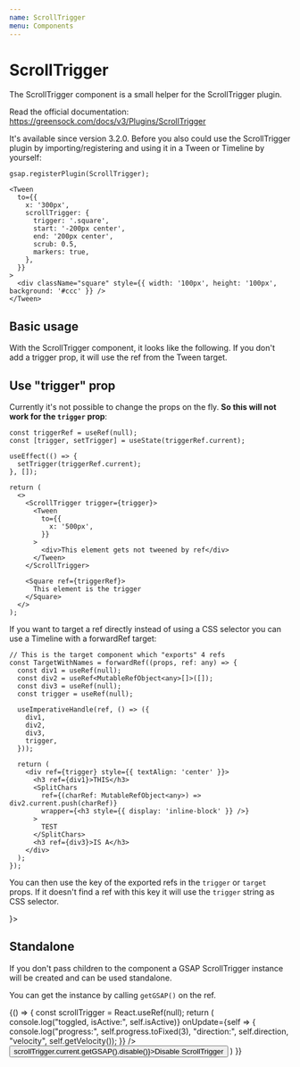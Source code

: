 ```yaml
---
name: ScrollTrigger
menu: Components
---
```



# ScrollTrigger

The ScrollTrigger component is a small helper for the ScrollTrigger plugin.

Read the official documentation: https://greensock.com/docs/v3/Plugins/ScrollTrigger

It's available since version 3.2.0.
Before you also could use the ScrollTrigger plugin by importing/registering and using it in a Tween or Timeline by yourself:


    gsap.registerPlugin(ScrollTrigger);

    <Tween
      to={{
        x: '300px',
        scrollTrigger: {
          trigger: '.square',
          start: '-200px center',
          end: '200px center',
          scrub: 0.5,
          markers: true,
        },
      }}
    >
      <div className="square" style={{ width: '100px', height: '100px', background: '#ccc' }} />
    </Tween>

## Basic usage

With the ScrollTrigger component, it looks like the following. If you don't add a trigger prop, it will use the ref from the Tween target.

<Playground>
  <ScrollTrigger
    start="-200px center"
    end="200px center"
    scrub={0.5}
    markers
  >
    <Tween
      to={{
        x: '300px',
      }}
    >
      <div style={{ width: '100px', height: '100px', background: '#ccc' }} />
    </Tween>
    <Tween
      to={{
        x: '300px',
      }}
    >
      <div style={{ width: '100px', height: '100px', background: '#999' }} />
    </Tween>
  </ScrollTrigger>
</Playground>

## Use "trigger" prop

Currently it's not possible to change the props on the fly. **So this will not work for the `trigger` prop**:

    const triggerRef = useRef(null);
    const [trigger, setTrigger] = useState(triggerRef.current);

    useEffect(() => {
      setTrigger(triggerRef.current);
    }, []);

    return (
      <>
        <ScrollTrigger trigger={trigger}>
          <Tween
            to={{
              x: '500px',
            }}
          >
            <div>This element gets not tweened by ref</div>
          </Tween>
        </ScrollTrigger>

        <Square ref={triggerRef}>
          This element is the trigger
        </Square>
      </>
    );

If you want to target a ref directly instead of using a CSS selector you can use a Timeline with a forwardRef target:

    // This is the target component which "exports" 4 refs
    const TargetWithNames = forwardRef((props, ref: any) => {
      const div1 = useRef(null);
      const div2 = useRef<MutableRefObject<any>[]>([]);
      const div3 = useRef(null);
      const trigger = useRef(null);

      useImperativeHandle(ref, () => ({
        div1,
        div2,
        div3,
        trigger,
      }));

      return (
        <div ref={trigger} style={{ textAlign: 'center' }}>
          <h3 ref={div1}>THIS</h3>
          <SplitChars
            ref={(charRef: MutableRefObject<any>) => div2.current.push(charRef)}
            wrapper={<h3 style={{ display: 'inline-block' }} />}
          >
            TEST
          </SplitChars>
          <h3 ref={div3}>IS A</h3>
        </div>
      );
    });

You can then use the key of the exported refs in the `trigger` or `target` props.
If it doesn't find a ref with this key it will use the `trigger` string as CSS selector.

<Playground>
  <ScrollTrigger
    trigger="trigger"
    start="top center"
    end="400px center"
    scrub={0.5}
    markers={true}
    pin={true}
  >
    <Timeline target={<TargetWithNames />}>
      <Tween
        from={{
          x: '-100vw',
        }}
        target="div1"
      />
      <Tween
        from={{
          x: '-100vw',
        }}
        target="div3"
      />
      <Tween
        from={{
          x: '-100vw',
        }}
        stagger={0.5}
        target="div2"
      />
    </Timeline>
  </ScrollTrigger>
</Playground>

## Standalone

If you don't pass children to the component a GSAP ScrollTrigger instance will be created and can be used standalone.

You can get the instance by calling `getGSAP()` on the ref.

<Playground>
  {() => {
    const scrollTrigger = React.useRef(null);
    return (
      <Fragment>
        <div id="id" style={{width: '100px', height: '100px', background: '#ccc'}}/>
        <div id="otherID" style={{width: '100px', height: '100px', background: '#999'}}/>
        <ScrollTrigger
          ref={scrollTrigger}
          trigger="#id"
          start="top top"
          endTrigger="#otherID"
          end="bottom 50%+=100px"
          markers
          onToggle={self => console.log("toggled, isActive:", self.isActive)}
          onUpdate={self => {
            console.log("progress:", self.progress.toFixed(3), "direction:", self.direction, "velocity", self.getVelocity());
          }}
        />
        <button onClick={() => scrollTrigger.current.getGSAP().disable()}>Disable ScrollTrigger</button>
      </Fragment>
    )
  }}
</Playground>

